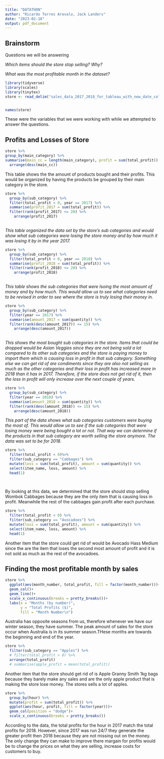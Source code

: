 ```yaml
---
title: "DATATHON"
author: "Ricardo Torres Arevalo, Jack Landers"
date: "2023-02-18"
output: pdf_document
---
```



## Brainstorm  

Questions we will be answering  

_Which items should the store stop selling? Why?_  

_What was the most profitable month in the dataset?_



```r
library(tidyverse)
library(scales)
library(tinytex)
store <- read_delim("sales_data_2017_2018_for_tableau_with_new_date_columns.csv")


names(store)

```

These were the variables that we were working with while we attempted to answer the questions.


## Profits and Losses of Store
```r

store %>% 
group_by(main_category) %>% 
summarise(main_cc = length(main_category), profit = sum(total_profit)) %>% 
  arrange(desc(main_cc))

```

This table shows the the amount of products bought and their profits. This would be organized by having the products be grouped by their main category in the store. 

```r
store %>% 
  group_by(sub_category) %>% 
  filter(total_profit < 0, year == 2017) %>% 
  summarise(profit_2017 = sum(total_profit)) %>% 
  filter(rank(profit_2017) <= 20) %>% 
    arrange(profit_2017)
  
```

*This table organized the data set by the store's sub categories and would show what sub categories were losing the store money and by how much it was losing it by in the year 2017.*

```r
store %>% 
  group_by(sub_category) %>% 
  filter(total_profit < 0, year == 2018) %>% 
  summarise(profit_2018 = sum(total_profit)) %>% 
  filter(rank(profit_2018) <= 20) %>% 
    arrange(profit_2018)
  
```

*This table shows the sub categories that were lsoing the most amount of money and by how much. This would allow us to see what categories need to be revised in order to see where the store is truly losing their money in.*

```r
store %>% 
  group_by(sub_category) %>% 
  filter(year == 2017) %>% 
  summarise(amount_2017 = sum(quantity)) %>% 
  filter(rank(desc(amount_2017)) <= 15) %>% 
    arrange(desc(amount_2017))
  
```

*This shows the most bought sub categories in the store. Items that could be dropped would be Asian Veggies since they are not being sold a lot compared to its other sub categories and the store is paying money to import them which is causing loss in profit in that sub category. Something else we can get rid of are condiments since they are also not selling as much as the other categories and their loss in profit has increased more in 2018 than it has in 2017. Therefore, if the store does not get rid of it, then the loss in profit will only increase over the next couple of years. *

```r
store %>% 
  group_by(sub_category) %>% 
  filter(year == 2018) %>% 
  summarise(amount_2018 = sum(quantity)) %>% 
  filter(rank(desc(amount_2018)) <= 15) %>% 
    arrange(desc(amount_2018))
```

*This part of the data shows what sub categories customers were buying the most of. This would allow us to see if the sub categories that were losing money were being bought a lot or not. That way we can determine if the products in that sub category are worth selling the store anymore. The data was set to be for 2018.*







  
```r
store %>% 
  filter(total_profit < 0)%>% 
  filter(sub_category == "Cabbages") %>% 
  mutate(loss = sum(total_profit), amount = sum(quantity)) %>% 
  select(item_name, loss, amount) %>% 
  head(1)
  
  
```
  
By looking at this data, we determined that the store should stop selling Wombok Cabbages because they are the only item that is causing loss in profit. Meanwhile the rest of the cabbages gain profit after each purchase.



```r
store %>% 
  filter(total_profit < 0) %>% 
  filter(sub_category == "Avocadoes") %>% 
  mutate(loss = sum(total_profit), amount = sum(quantity)) %>% 
  select(item_name, loss, amount) %>% 
  head(1)
```
Another item that the store could get rid of would be Avocado Hass Medium since the are the item that loses the second most amount of profit and it is not sold as much as the rest of the avocadoes.



## Finding the most profitable month by sales


```r
store %>% 
  ggplot(aes(month_number, total_profit, fill = factor(month_number)))+
  geom_col()+
  geom_line()+
  scale_x_continuous(breaks = pretty_breaks())+
  labs(x = "Months (by number)",
       y = "Total Profits ($)",
       fill = "Month Number\n")
```

Australia has opposite seasons from us, therefore whenever we have our winter season, they have summer. The peak amount of sales for the store occur when Australia is in its summer season.THese months are towards the beginning and end of the year. 


```r
store %>% 
  filter(sub_category == "Apples") %>% 
  # filter(total_profit > 0) %>%  
  arrange(total_profit)
  # summarise(apple_profit = mean(total_profit))
```

Another item that the store should get rid of is Apple Granny Smith 1kg bags because they barely make any sales and are the only apple product that is making the store lose money. The stores sells a lot of apples.

```r
store %>% 
  group_by(hour) %>% 
  mutate(profit = sum(total_profit)) %>% 
  ggplot(aes(hour, profit, fill = factor(year)))+
  geom_col(position = "dodge")+
  scale_x_continuous(breaks = pretty_breaks())
```

According to the data, the total profits for the hour in 2017 match the total profits for 2018. However, since 2017 was run 24/7 they generate the greater profit then 2018 because they are not missing out on the money. The only change they can make to improve there margain for profits would be to change the prices on what they are selling, increase costs for customers to buy. 
